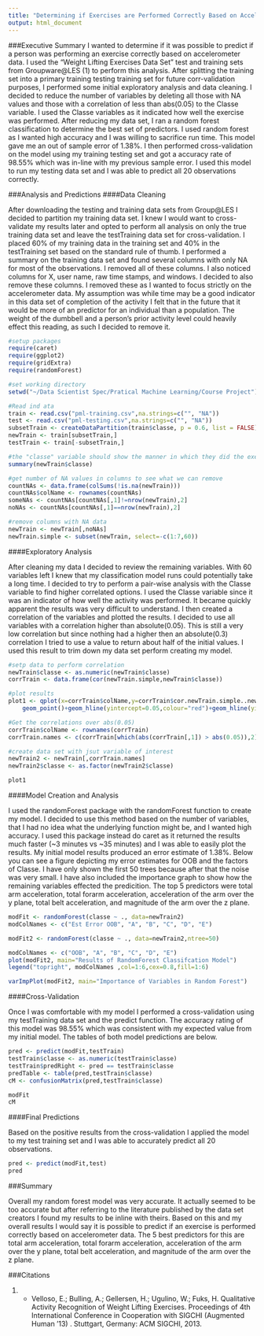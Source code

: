 ```yaml
---
title: "Determining if Exercises are Performed Correctly Based on Accelerometer Data"
output: html_document
---
```


###Executive Summary
I wanted to determine if it was possible to predict if a person was performing an exercise correctly based on accelerometer data. I used the "Weight Lifting Exercises Data Set" test and training sets from Groupware@LES (1) to perform this analysis. After splitting the training set into a primary training testing training set for future corr-validation purposes, I performed some initial exploratory analysis and data cleaning. I decided to reduce the number of variables by deleting all those with NA values and those with a correlation of less than abs(0.05) to the Classe variable. I used the Classe variables as it indicated how well the exercise was performed. After reducing my data set, I ran a random forest classification to determine the best set of predictors. I used random forest as I wanted high accuracy and I was willing to sacrifice run time. This model gave me an out of sample error of 1.38%. I then performed cross-validation on the model using my training testing set and got a accuracy rate of 98.55% which was in-line with my previous sample error. I used this model to run my testing data set and I was able to predict all 20 observations correctly.

###Analysis and Predictions
####Data Cleaning

After downloading the testing and training data sets from Group@LES I decided to partition my training data set. I knew I would want to cross-validate my results later and opted to perform all analysis on only the true training data set and leave the testTraining data set for cross-validation. I placed 60% of my training data in the training set and 40% in the testTraining set based on the standard rule of thumb. I performed a summary on the training data set and found several columns with only NA for most of the observations. I removed all of these columns. I also noticed columns for X, user name, raw time stamps, and windows. I decided to also remove these columns. I removed these as I wanted to focus strictly on the accelerometer data. My assumption was while time may be a good indicator in this data set of completion of the activity I felt that in the future that it would be more of an predictor for an individual than a population. The weight of the dumbbell and a person's prior activity level could heavily effect this reading, as such I decided to remove it.

```r
#setup packages
require(caret)
require(ggplot2)
require(gridExtra)
require(randomForest)

#set working directory
setwd("~/Data Scientist Spec/Pratical Machine Learning/Course Project")

#Read ind ata
train <- read.csv("pml-training.csv",na.strings=c("", "NA"))
test <- read.csv("pml-testing.csv",na.strings=c("", "NA"))
subsetTrain <- createDataPartition(train$classe, p = 0.6, list = FALSE)
newTrain <- train[subsetTrain,]
testTrain <- train[-subsetTrain,]

#the "classe" variable should show the manner in which they did the exercise
summary(newTrain$classe)

#get number of NA values in columns to see what we can remove
countNAs <- data.frame(colSums(!is.na(newTrain)))
countNAs$colName <- rownames(countNAs)
someNAs <- countNAs[countNAs[,1]!=nrow(newTrain),2]
noNAs <- countNAs[countNAs[,1]==nrow(newTrain),2]

#remove columns with NA data
newTrain <- newTrain[,noNAs]
newTrain.simple <- subset(newTrain, select=-c(1:7,60))

```

####Exploratory Analysis

After cleaning my data I decided to review the remaining variables. With 60 variables left I knew that my classification model runs could potentially take a long time. I decided to try to perform a pair-wise analysis with the Classe variable to find higher correlated options. I used the Classe variable since it was an indicator of how well the activity was performed. It became quickly apparent the results was very difficult to understand. I then created a correlation of the variables and plotted the results. I decided to use all variables with a correlation higher than absolute(0.05). This is still a very low correlation but since nothing had a higher then an absolute(0.3) correlation I tried to use a value to return about half of the initial values. I used this result to trim down my data set perform creating my model.

```r
#setp data to perform correlation
newTrain$classe <- as.numeric(newTrain$classe)
corrTrain <- data.frame(cor(newTrain.simple,newTrain$classe))

#plot results
plot1 <- qplot(x=corrTrain$colName,y=corrTrain$cor.newTrain.simple..newTrain.classe.,ylab="Correlation",xlab="Variable",main="Correlation of Non-NA Variables to the Classe Variable")+
    geom_point()+geom_hline(yintercept=0.05,colour="red")+geom_hline(yintercept=-0.05,colour="red")+geom_hline(yintercept=0.0,colour="black")+theme(axis.text.x = element_text(angle = 90, vjust = 0.5, hjust=1))

#Get the correlations over abs(0.05)
corrTrain$colName <- rownames(corrTrain)
corrTrain.names <- c(corrTrain[which(abs(corrTrain[,1]) > abs(0.05)),2],"classe")

#create data set with jsut variable of interest
newTrain2 <- newTrain[,corrTrain.names]
newTrain2$classe <- as.factor(newTrain2$classe)

```

```r
plot1
```

####Model Creation and Analysis

I used the randomForest package with the randomForest function to create my model. I decided to use this method based on the number of variables, that I had no idea what the underlying function might be, and I wanted high accuracy. I used this package instead do caret as it returned the results much faster (~3 minutes vs ~35 minutes) and I was able to easily plot the results. My initial model results produced an error estimate of 1.38%. Below you can see a figure depicting my error estimates for OOB and the factors of Classe. I have only shown the first 50 trees because after that the noise was very small. I have also included the importance graph to show how the remaining variables effected the predicition. The top 5 predictors were total arm acceleration, total forarm acceleration, acceleration of the arm over the y plane, total belt acceleration, and magnitude of the arm over the z plane.

```r
modFit <- randomForest(classe ~ ., data=newTrain2)
modColNames <- c("Est Error OOB", "A", "B", "C", "D", "E")

modFit2 <- randomForest(classe ~ ., data=newTrain2,ntree=50)
```

```r
modColNames <- c("OOB", "A", "B", "C", "D", "E")
plot(modFit2, main="Results of RandomForest Classifcation Model")
legend("topright", modColNames ,col=1:6,cex=0.8,fill=1:6)

varImpPlot(modFit2, main="Importance of Variables in Random Forest")
```

####Cross-Validation

Once I was comfortable with my model I performed a cross-validation using my testTraining data set and the predict function. The accuracy rating of this model was 98.55% which was consistent with my expected value from my initial model. The tables of both model predictions are below.

```r
pred <- predict(modFit,testTrain)
testTrain$classe <- as.numeric(testTrain$classe)
testTrain$predRight <- pred == testTrain$classe
predTable <- table(pred,testTrain$classe)
cM <- confusionMatrix(pred,testTrain$classe)
```

```r
modFit
cM
```

####Final Predictions

Based on the positive results from the cross-validation I applied the model to my test training set and I was able to accurately predict all 20 observations.

```r
pred <- predict(modFit,test)
pred
```

###Summary

Overall my random forest model was very accurate. It actually seemed to be too accurate but after referring to the literature published by the data set creators I found my results to be inline with theirs. Based on this and my overall results I would say it is possible to predict if an exercise is performed correctly based on accelerometer data. The 5 best predictors for this are total arm acceleration, total forarm acceleration, acceleration of the arm over the y plane, total belt acceleration, and magnitude of the arm over the z plane.

###Citations

(1) - Velloso, E.; Bulling, A.; Gellersen, H.; Ugulino, W.; Fuks, H. Qualitative Activity Recognition of Weight Lifting Exercises. Proceedings of 4th International Conference in Cooperation with SIGCHI (Augmented Human '13) . Stuttgart, Germany: ACM SIGCHI, 2013.